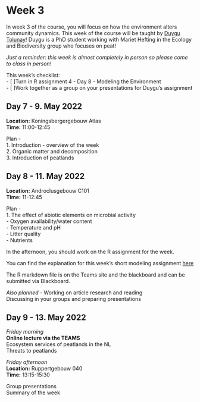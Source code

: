 # Week 3 {#week3}

In week 3 of the course, you will focus on how the environment alters community dynamics. This week of the course will be taught by [Duygu Tolunay](https://www.uu.nl/medewerkers/DTolunay)! Duygu is a PhD student working with Mariet Hefting in the Ecology and Biodiversity group who focuses on peat! 

*Just a reminder: this week is almost completely in person so please come to class in person!* 

This week's checklist:  
- [  ]Turn in R assignment 4 - Day 8 - Modeling the Environment  
- [  ]Work together as a group on your presentations for Duygu's assignment

## Day 7 - 9. May 2022 

**Location:** Koningsbergergebouw Atlas  
**Time:** 11:00-12:45  

Plan -  
1. Introduction - overview of the week   
2. Organic matter and decomposition   
3. Introduction of peatlands   

## Day 8 - 11. May 2022

**Location:** Androclusgebouw C101   
**Time:** 11-12:45   

Plan -   
1. The effect of abiotic elements on microbial activity   
  - Oxygen availability/water content   
  - Temperature and pH   
  - Litter quality   
  - Nutrients   

In the afternoon, you should work on the R assignment for the week.   

You can find the explanation for this week's short modeling assignment [here](https://youtu.be/tvEakJujUw4)  

The R markdown file is on the Teams site and the blackboard and can be submitted via Blackboard.   

*Also planned* - 
Working on article research and reading  
Discussing in your groups and preparing presentations   

## Day 9 - 13. May 2022 

*Friday morning*  
**Online lecture via the TEAMS**   
Ecosystem services of peatlands in the NL  
Threats to peatlands   


*Friday afternoon*  
**Location:** Ruppertgebouw 040    
**Time:** 13:15-15:30  

Group presentations   
Summary of the week   

